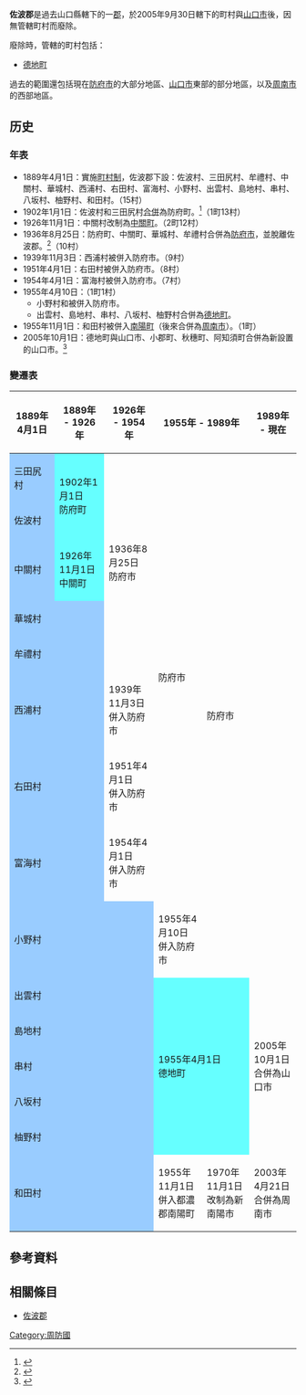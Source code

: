 {{日本郡 (廢除)
| 郡 = 佐波郡
| 日文原名 = 佐波郡
| 平假名 = さばぐん
| 羅馬字拼音 = Saba-gun
| 地圖 =
| 廢除時間 = 2005年9月30日
| 廢除理由 = 無管轄町村
| 廢除時處置 = 
| 現在郡 = 
| 都道府縣 = 山口縣
| 編號 = 
| 町 = 1
| 村 = 
| 經度 = 
| 緯度 = 
| 註記 = 
|}}
'''佐波郡'''是過去山口縣轄下的一[[郡|郡]]，於2005年9月30日轄下的町村與[[山口市|山口市]]後，因無管轄町村而廢除。

廢除時，管轄的町村包括：
*[[德地町|德地町]]

過去的範圍還包括現在[[防府市|防府市]]的大部分地區、[[山口市|山口市]]東部的部分地區，以及[[周南市|周南市]]的西部地區。

==历史==
===年表===
* 1889年4月1日：實施[[町村制|町村制]]，佐波郡下設：佐波村、三田尻村、牟禮村、中關村、華城村、西浦村、右田村、富海村、小野村、出雲村、島地村、串村、八坂村、柚野村、和田村。（15村）
* 1902年1月1日：佐波村和三田尻村[[市町村合併|合併]]為防府町。<ref>{{cite web| language =ja| publisher =防府市政府| title =防府市の歴史| url =http://www.city.hofu.yamaguchi.jp/1517suishin/rekisi/1868-1910new.html| author =| date =　| accessdate =2010-08-06| deadurl =yes| archiveurl =https://web.archive.org/web/20100620070330/http://www.city.hofu.yamaguchi.jp/1517suishin/rekisi/1868-1910new.html| archivedate =2010-06-20}}</ref>（1町13村）
* 1926年11月1日：中關村改制為[[中關町|中關町]]。（2町12村）
* 1936年8月25日：防府町、中關町、華城村、牟禮村合併為[[防府市|防府市]]，並脫離佐波郡。<ref>{{cite web| language =ja| publisher =防府市政府| title =防府市の歴史| url =http://www.city.hofu.yamaguchi.jp/1517suishin/rekisi/1936-1945new.html| author =| date =| accessdate =2010-08-06| deadurl =yes| archiveurl =https://web.archive.org/web/20100522011215/http://www.city.hofu.yamaguchi.jp/1517suishin/rekisi/1936-1945new.html| archivedate =2010-05-22}}</ref>（10村）
* 1939年11月3日：西浦村被併入防府市。（9村）
* 1951年4月1日：右田村被併入防府市。（8村）
* 1954年4月1日：富海村被併入防府市。（7村）
* 1955年4月10日：（1町1村）
** 小野村和被併入防府市。
** 出雲村、島地村、串村、八坂村、柚野村合併為[[德地町|德地町]]。
* 1955年11月1日：和田村被併入[[南陽町|南陽町]]（後來合併為[[周南市|周南市]]）。（1町）
* 2005年10月1日：德地町與山口市、小郡町、秋穗町、阿知須町合併為新設置的山口市。<ref>{{cite web | language = ja | publisher = 山口市政府 | title = 山口市の概要 | url = http://www.city.yamaguchi.lg.jp/daboutyamaguchi/gaiyou/index.htm | author =  | date = 2010-01-16 | accessdate = 2010-08-05 | deadurl = yes | archiveurl = https://web.archive.org/web/20091226114115/http://www.city.yamaguchi.lg.jp/daboutyamaguchi/gaiyou/index.htm | archivedate = 2009-12-26 }}</ref>

===變遷表===
{| class="wikitable" style="font-size:x-small"
! 1889年4月1日
! 1889年 - 1926年
! 1926年 - 1954年
! colspan=2 | 1955年 - 1989年
! 1989年 - 現在
! 現在
|-
| style="background-color:#9cf;" | 三田尻村
| rowspan=2 style="background-color:#6ff;" | 1902年1月1日<br />防府町
| rowspan=5 | 1936年8月25日<br />防府市
| rowspan=8 | 防府市
| rowspan=9 colspan=3 | 防府市
|-
| style="background-color:#9cf;" | 佐波村
|-
| style="background-color:#9cf;" | 中關村
| style="background-color:#6ff;" | 1926年11月1日<br />中關町
|-
| colspan=2 style="background-color:#9cf;" | 華城村
|-
| colspan=2 style="background-color:#9cf;" | 牟禮村
|-
| colspan=2 style="background-color:#9cf;" | 西浦村
| 1939年11月3日<br />併入防府市
|-
| colspan=2 style="background-color:#9cf;" | 右田村
| 1951年4月1日<br />併入防府市
|-
| colspan=2 style="background-color:#9cf;" | 富海村
| 1954年4月1日<br />併入防府市
|-
| colspan=3 style="background-color:#9cf;" | 小野村
| 1955年4月10日<br />併入防府市
|-
| colspan=3 style="background-color:#9cf;" | 出雲村
| rowspan=5 colspan=2 style="background-color:#6ff;" | 1955年4月1日<br />德地町
| rowspan=5 colspan=2 | 2005年10月1日<br />合併為山口市
|-
| colspan=3 style="background-color:#9cf;" | 島地村
|-
| colspan=3 style="background-color:#9cf;" | 串村
|-
| colspan=3 style="background-color:#9cf;" | 八坂村
|-
| colspan=3 style="background-color:#9cf;" | 柚野村
|-
| colspan=3 style="background-color:#9cf;" | 和田村
| 1955年11月1日<br />併入都濃郡南陽町
| 1970年11月1日<br />改制為新南陽市
| colspan=2 | 2003年4月21日<br />合併為周南市
|}

==參考資料==
{{reflist}}

==相關條目==
* [[佐波郡|佐波郡]]

{{周防國的郡}}

[[Category:周防國|Category:周防國]]